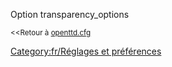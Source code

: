 {{fr/Amorce}}
Option transparency_options

<small><<Retour à [[fr/Archive/Manual/Settings/Openttd.cfg|openttd.cfg]]</small>
[[Category:fr/Réglages et préférences]]